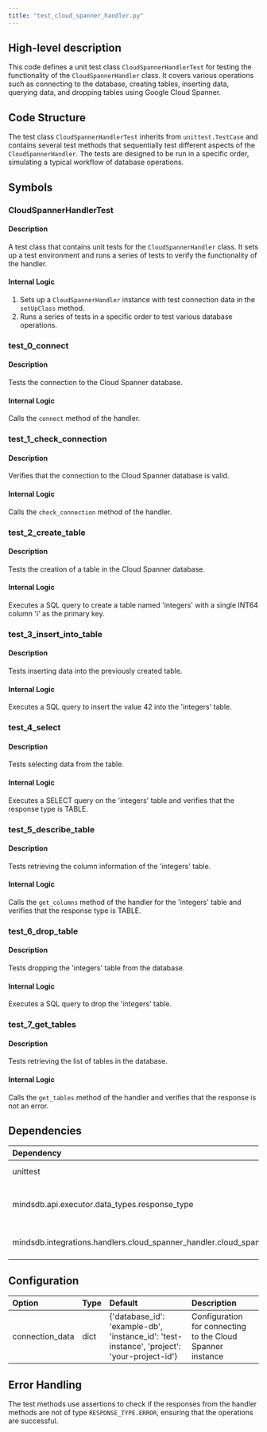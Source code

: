 ```yaml
---
title: "test_cloud_spanner_handler.py"
---
```


## High-level description
This code defines a unit test class `CloudSpannerHandlerTest` for testing the functionality of the `CloudSpannerHandler` class. It covers various operations such as connecting to the database, creating tables, inserting data, querying data, and dropping tables using Google Cloud Spanner.

## Code Structure
The test class `CloudSpannerHandlerTest` inherits from `unittest.TestCase` and contains several test methods that sequentially test different aspects of the `CloudSpannerHandler`. The tests are designed to be run in a specific order, simulating a typical workflow of database operations.

## Symbols

### CloudSpannerHandlerTest
#### Description
A test class that contains unit tests for the `CloudSpannerHandler` class. It sets up a test environment and runs a series of tests to verify the functionality of the handler.

#### Internal Logic
1. Sets up a `CloudSpannerHandler` instance with test connection data in the `setUpClass` method.
2. Runs a series of tests in a specific order to test various database operations.

### test_0_connect
#### Description
Tests the connection to the Cloud Spanner database.

#### Internal Logic
Calls the `connect` method of the handler.

### test_1_check_connection
#### Description
Verifies that the connection to the Cloud Spanner database is valid.

#### Internal Logic
Calls the `check_connection` method of the handler.

### test_2_create_table
#### Description
Tests the creation of a table in the Cloud Spanner database.

#### Internal Logic
Executes a SQL query to create a table named 'integers' with a single INT64 column 'i' as the primary key.

### test_3_insert_into_table
#### Description
Tests inserting data into the previously created table.

#### Internal Logic
Executes a SQL query to insert the value 42 into the 'integers' table.

### test_4_select
#### Description
Tests selecting data from the table.

#### Internal Logic
Executes a SELECT query on the 'integers' table and verifies that the response type is TABLE.

### test_5_describe_table
#### Description
Tests retrieving the column information of the 'integers' table.

#### Internal Logic
Calls the `get_columns` method of the handler for the 'integers' table and verifies that the response type is TABLE.

### test_6_drop_table
#### Description
Tests dropping the 'integers' table from the database.

#### Internal Logic
Executes a SQL query to drop the 'integers' table.

### test_7_get_tables
#### Description
Tests retrieving the list of tables in the database.

#### Internal Logic
Calls the `get_tables` method of the handler and verifies that the response is not an error.

## Dependencies
| Dependency | Purpose |
|:-----------|:--------|
| unittest | Provides the testing framework |
| mindsdb.api.executor.data_types.response_type | Imports RESPONSE_TYPE for checking query results |
| mindsdb.integrations.handlers.cloud_spanner_handler.cloud_spanner_handler | Imports CloudSpannerHandler for testing |

## Configuration
| Option | Type | Default | Description |
|:-------|:-----|:--------|:------------|
| connection_data | dict | {'database_id': 'example-db', 'instance_id': 'test-instance', 'project': 'your-project-id'} | Configuration for connecting to the Cloud Spanner instance |

## Error Handling
The test methods use assertions to check if the responses from the handler methods are not of type `RESPONSE_TYPE.ERROR`, ensuring that the operations are successful.